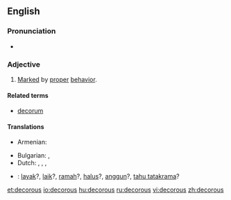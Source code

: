 ==English==

===Pronunciation===
* {{a|UK}} {{IPA|/dɛˈkɔː(ɹ).ʌs/}} {{SAMPA|/dE"kO:(r).Vs/}}

===Adjective===
{{en-adj}}

# [[mark|Marked]] by [[proper]] [[behavior]]. {{rfex}}

====Related terms====
* [[decorum]]

====Translations====
{{trans-top|behaving properly}}
* Armenian: {{t-|hy|պատշաճ|tr=patšač̣}}
{{trans-mid}}
* Bulgarian: {{t|bg|пристоен|sc=Cyrl}},  {{t|bg|благоприличен|sc=Cyrl}}
* Dutch: {{t-|nl|keurig}}, {{t+|nl|goed}}, {{t+|nl|net}},  {{t|nl|welvoeglijk}}
{{trans-bottom}}

{{checktrans-top}}
* {{ttbc|Indonesian}}: [[layak]]?, [[laik]]?, [[ramah]]?, [[halus]]?, [[anggun]]?, [[tahu tatakrama]]?
{{trans-mid}}
{{trans-bottom}}

[[et:decorous]]
[[io:decorous]]
[[hu:decorous]]
[[ru:decorous]]
[[vi:decorous]]
[[zh:decorous]]
